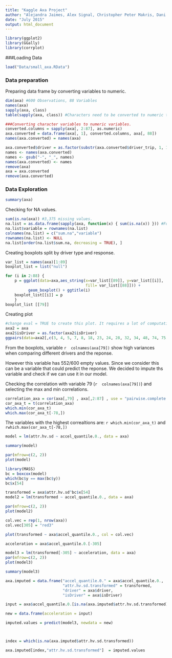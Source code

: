 ```yaml
---
title: "Kaggle Axa Project"
author: "Alejandra Jaimes, Alex Signal, Christopher Peter Makris, Dani Ismail"
date: "July 2015"
output: html_document
---
```




```r
library(ggplot2)
library(GGally)
library(corrplot)
```


###Loading Data
```r
load("Data/small_axa.RData")
```

### Data preparation
Preparing data frame by converting variables to numeric. 
```r
dim(axa) #600 Observations, 88 Variables
names(axa)
sapply(axa, class)
table(sapply(axa, class)) #Characters need to be converted to numeric type.

###Converting character variables to numeric variables.
converted.columns = sapply(axa[, 2:87], as.numeric)
axa.converted = data.frame(axa[, 1], converted.columns, axa[, 88])
names(axa.converted) = names(axa) 

axa.converted$driver = as.factor(substr(axa.converted$driver_trip, 1, 1))
names <- names(axa.converted)
names <- gsub("-", "_", names)
names(axa.converted) <- names
remove(axa)
axa = axa.converted
remove(axa.converted)
```

### Data Exploration

```r
summary(axa)
```


Checking for NA values. 
```r
sum(is.na(axa)) #3,375 missing values.
na.list = as.data.frame(sapply(axa, function(x) { sum(is.na(x)) })) #Focused in certain variables.
na.list$variable = rownames(na.list)
colnames(na.list) = c("sum.na","variable")
rownames(na.list) <- NULL
na.list[order(na.list$sum.na, decreasing = TRUE), ]
```


Creating boxplots split by driver type and response.
```r

var_list = names(axa)[1:89]
boxplot_list = list("null")

for (i in 2:88) {
    p = ggplot(data=axa,aes_string(x=var_list[[89]], y=var_list[[i]],
                                   fill= var_list[[88]])) + 
          geom_boxplot() + ggtitle(i)                   
    boxplot_list[[i]] = p
    }
boxplot_list [[79]]
```

Creating plot
```r
#change eval = TRUE to create this plot. It requires a lot of computation.
axa2 = axa
axa2$isDriver = as.factor(axa2$isDriver)
ggpairs(data=axa2[,c(3, 4, 5, 7, 8, 18, 23, 24, 28, 32, 34, 48, 74, 75, 76, 77, 78, 79, 84, 85,88)], color ="isDriver" )
```


From the boxplots, variable `r  colnames(axa[79])` show high variances when comparing different drivers and the reponse. 

However this variable has 552/600 empty values. Since we consider this can be a variable that could predict the reponse. We decided to impute ths variable and check if we can use it in our model. 

Checking the correlation with variable 79 (`r  colnames(axa[79])`) and selecting the max and min correlations. 
```r
correlation_axa = cor(axa[,79] , axa[,2:87] , use = "pairwise.complete.obs")
cor_axa_t = t(correlation_axa)
which.min(cor_axa_t)
which.max(cor_axa_t[-78,])

```
The variables with the highest correaltions are: `r which.min(cor_axa_t)` and `rwhich.max(cor_axa_t[-78,])`


```r
model = lm(attr.hv.sd ~ accel_quantile.0., data = axa)

summary(model)

par(mfrow=c(2, 2))
plot(model)

library(MASS)
bc = boxcox(model)
which(bc$y == max(bc$y))
bc$x[54]

transformed = axa$attr.hv.sd^bc$x[54]
model2 = lm(transformed ~ accel_quantile.0., data = axa)

par(mfrow=c(2, 2))
plot(model2)

col.vec = rep(1, nrow(axa))
col.vec[305] = "red3"

plot(transformed ~ axa$accel_quantile.0., col = col.vec)

acceleration = axa$accel_quantile.0.[-305]

model3 = lm(transformed[-305] ~ acceleration, data = axa)
par(mfrow=c(2, 2))
plot(model3)

summary(model3)

axa.imputed = data.frame("accel_quantile.0." = axa$accel_quantile.0.,
                         "attr.hv.sd.transformed" = transformed,
                         "driver" = axa$driver,
                         "isDriver" = axa$isDriver)

input = axa$accel_quantile.0.[is.na(axa.imputed$attr.hv.sd.transformed)]

new = data.frame(acceleration = input)

imputed.values = predict(model3, newdata = new)



index = which(is.na(axa.imputed$attr.hv.sd.transformed))

axa.imputed[index,"attr.hv.sd.transformed"]  = imputed.values

```

